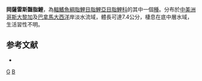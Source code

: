 {{Speciesbox 
| taxon = Bryconamericus gonzalezi
| status = NE
| status_system = IUCN3.1
| authority = [[Román-Valencia|Román-Valencia]], 2002
| synonyms = 
}}
'''岡薩雷斯齧脂鯉'''，為[[輻鰭魚綱|輻鰭魚綱]][[脂鯉目|脂鯉目]][[脂鯉亞目|脂鯉亞目]][[脂鯉科|脂鯉科]]的其中一個[[種|種]]。分布於[[中美洲|中美洲]][[哥斯大黎加|哥斯大黎加]]及[[巴拿馬|巴拿馬]][[大西洋|大西洋]]岸淡水流域，體長可達7.4公分，棲息在底中層水域，生活習性不明。

==参考文献==
{{refbegin}}
*{{FishBase_species|genus=Bryconamericus|species=gonzalezi|year=2014|month=1}}
{{refend}}

{{Taxonbar|from=Q5526878}}

[[Category:齧脂鯉屬|G]]
[[Category:2002年描述的鱼类|B]]

{{魚類小作品}}